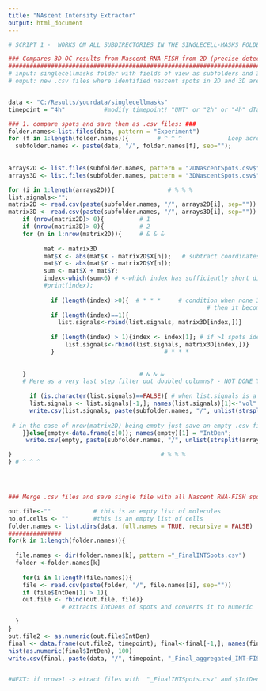 ---
title: "NAscent Intensity Extractor"
output: html_document
---


```{r}
# SCRIPT 1 -  WORKS ON ALL SUBDIRECTORIES IN THE SINGLECELL-MASKS FOLDER INDICATED

### Compares 3D-OC results from Nascent-RNA-FISH from 2D (precise detection) and from 3D (precise IntDen measurement) ###
#########################################################################################################################
# input: singlecellmasks folder with fields of view as subfolders and 3D-OC results from Fig.6F_1of2.igm script. Singlecellmasks folder comes from ThunderFISH
# ouput: new .csv files where identified nascent spots in 2D and 3D are further precisely filtered and IntDens is extracted as a separate .csv document


data <- "C:/Results/yourdata/singlecellmasks"
timepoint = "4h"           #modify timepoint! "UNT" or "2h" or "4h" dTag treatment

### 1. compare spots and save them as .csv files: ###
folder.names<-list.files(data, pattern = "Experiment")
for (f in 1:length(folder.names)){        # ^ ^ ^             Loop across folders with seperate FOVs
  subfolder.names <- paste(data, "/", folder.names[f], sep="");
  
  
arrays2D <- list.files(subfolder.names, pattern = "2DNascentSpots.csv$")
arrays3D <- list.files(subfolder.names, pattern = "3DNascentSpots.csv$")

for (i in 1:length(arrays2D)){               # % % %
list.signals<-"";
matrix2D <- read.csv(paste(subfolder.names, "/", arrays2D[i], sep=""))
matrix3D <- read.csv(paste(subfolder.names, "/", arrays3D[i], sep=""))
    if (nrow(matrix2D)> 0){          # 1
    if (nrow(matrix3D)> 0){          # 2   
    for (n in 1:nrow(matrix2D)){     # & & &
        
          mat <- matrix3D
          mat$X <- abs(mat$X - matrix2D$X[n]);   # subtract coordinates to find the smallest difference in X&Y between spot in 2D and 3D
          mat$Y <- abs(mat$Y - matrix2D$Y[n]);
          sum <- mat$X + mat$Y;
          index<-which(sum<6) # <-which index has sufficiently short distance?, 6 is little for big spots!
          #print(index);
          
            if (length(index) >0){  # * * *     # condition when none 3D spots are within 6px from 2D spots (if index is empty 
                                                        # then it becomes an integer, if it isn't empty it is numeric:
            if (length(index)==1){
              list.signals<-rbind(list.signals, matrix3D[index,])}
            
            if (length(index) > 1){index <- index[1]; # if >1 spots identified in proximity then take just the first one
                list.signals<-rbind(list.signals, matrix3D[index,])}  
            }                               # * * *
            
        
    }                                # & & &
    # Here as a very last step filter out doubled columns? - NOT DONE YET
      
      if (is.character(list.signals)==FALSE){ # when list.signals is a character then nothing was added to it, if it isn't then it contains numbers
      list.signals <- list.signals[-1,]; names(list.signals)[1]<-"vol"
      write.csv(list.signals, paste(subfolder.names, "/", unlist(strsplit(arrays2D[i], "_cell_"))[1],"_FinalINTSpots.csv", sep=""))}
      
 # in the case of nrow(matrix2D) being empty just save an empty .csv file:     
    }}else{empty<-data.frame(c(0)); names(empty)[1] = "IntDen";
     write.csv(empty, paste(subfolder.names, "/", unlist(strsplit(arrays2D[i], "_cell_"))[1],"_FinalINTSpots.csv", sep=""))}

}                                          # % % %
} # ^ ^ ^




### Merge .csv files and save single file with all Nascent RNA-FISH spot intensity: ###

out.file<-""            # this is an empty list of molecules
no.of.cells <- ""       #this is an empty list of cells
folder.names <- list.dirs(data, full.names = TRUE, recursive = FALSE)
###############
for(k in 1:length(folder.names)){
  
  file.names <- dir(folder.names[k], pattern ="_FinalINTSpots.csv")
  folder <-folder.names[k]
  
    for(i in 1:length(file.names)){
    file <- read.csv(paste(folder, "/", file.names[i], sep="")) 
    if (file$IntDen[1] > 1){
    out.file <- rbind(out.file, file)}
               # extracts IntDens of spots and converts it to numeric

  }
}
out.file2 <- as.numeric(out.file$IntDen)
final <- data.frame(out.file2, timepoint); final<-final[-1,]; names(final)[1] <- "IntDen"
hist(as.numeric(final$IntDen), 100)
write.csv(final, paste(data, "/", timepoint, "_Final_aggregated_INT-FISH-int.csv", sep=""))


#NEXT: if nrow>1 -> etract files with  "_FinalINTSpots.csv" and $IntDen, and merge them into one!
```


